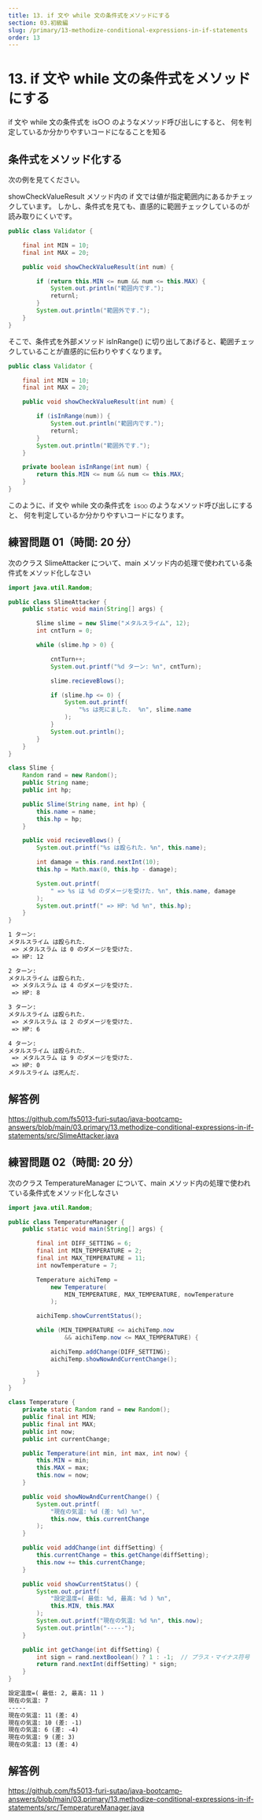 ```yaml
---
title: 13. if 文や while 文の条件式をメソッドにする
section: 03.初級編
slug: /primary/13-methodize-conditional-expressions-in-if-statements
order: 13
---
```


# 13. if 文や while 文の条件式をメソッドにする

<p className="goal">if 文や while 文の条件式を is○○ のようなメソッド呼び出しにすると、
  何を判定しているか分かりやすいコードになることを知る</p>

## 条件式をメソッド化する

次の例を見てください。

showCheckValueResult メソッド内の if 文では値が指定範囲内にあるかチェックしています。
しかし、条件式を見ても、直感的に範囲チェックしているのが読み取りにくいです。

```java title=リファクタリング前
public class Validator {

    final int MIN = 10;
    final int MAX = 20;

    public void showCheckValueResult(int num) {

        if (return this.MIN <= num && num <= this.MAX) {
            System.out.println("範囲内です.");
            returnl;
        }
        System.out.println("範囲外です.");
    }
}
```

そこで、条件式を外部メソッド isInRange() に切り出してあげると、範囲チェックしていることが直感的に伝わりやすくなります。

```java title=リファクタリング後：if文の条件式をメソッド化
public class Validator {

    final int MIN = 10;
    final int MAX = 20;

    public void showCheckValueResult(int num) {

        if (isInRange(num)) {
            System.out.println("範囲内です.");
            returnl;
        }
        System.out.println("範囲外です.");
    }

    private boolean isInRange(int num) {
        return this.MIN <= num && num <= this.MAX;
    }
}
```

このように、if 文や while 文の条件式を `is○○` のようなメソッド呼び出しにすると、
何を判定しているか分かりやすいコードになります。

## 練習問題 01（時間: 20 分）

次のクラス SlimeAttacker について、main メソッド内の処理で使われている条件式をメソッド化しなさい

```java title=src/SlimeAttacker.java
import java.util.Random;

public class SlimeAttacker {
    public static void main(String[] args) {

        Slime slime = new Slime("メタルスライム", 12);
        int cntTurn = 0;

        while (slime.hp > 0) {

            cntTurn++;
            System.out.printf("%d ターン: %n", cntTurn);

            slime.recieveBlows();

            if (slime.hp <= 0) {
                System.out.printf(
                    "%s は死にました.  %n", slime.name
                );
            }
            System.out.println();
        }
    }
}

class Slime {
    Random rand = new Random();
    public String name;
    public int hp;

    public Slime(String name, int hp) {
        this.name = name;
        this.hp = hp;
    }

    public void recieveBlows() {
        System.out.printf("%s は殴られた. %n", this.name);

        int damage = this.rand.nextInt(10);
        this.hp = Math.max(0, this.hp - damage);

        System.out.printf(
            " => %s は %d のダメージを受けた. %n", this.name, damage
        );
        System.out.printf(" => HP: %d %n", this.hp);
    }
}

```

```txt title=SlimeAttackerクラスの実行結果
1 ターン:
メタルスライム は殴られた.
 => メタルスラム は 0 のダメージを受けた.
 => HP: 12

2 ターン:
メタルスライム は殴られた.
 => メタルスラム は 4 のダメージを受けた.
 => HP: 8

3 ターン:
メタルスライム は殴られた.
 => メタルスラム は 2 のダメージを受けた.
 => HP: 6

4 ターン:
メタルスライム は殴られた.
 => メタルスラム は 9 のダメージを受けた.
 => HP: 0
メタルスライム は死んだ.

```

## 解答例

https://github.com/fs5013-furi-sutao/java-bootcamp-answers/blob/main/03.primary/13.methodize-conditional-expressions-in-if-statements/src/SlimeAttacker.java

## 練習問題 02（時間: 20 分）

次のクラス TemperatureManager について、main メソッド内の処理で使われている条件式をメソッド化しなさい

```java title=src/TemperatureManager.java
import java.util.Random;

public class TemperatureManager {
    public static void main(String[] args) {

        final int DIFF_SETTING = 6;
        final int MIN_TEMPERATURE = 2;
        final int MAX_TEMPERATURE = 11;
        int nowTemperature = 7;

        Temperature aichiTemp =
            new Temperature(
                MIN_TEMPERATURE, MAX_TEMPERATURE, nowTemperature
            );

        aichiTemp.showCurrentStatus();

        while (MIN_TEMPERATURE <= aichiTemp.now
                && aichiTemp.now <= MAX_TEMPERATURE) {

            aichiTemp.addChange(DIFF_SETTING);
            aichiTemp.showNowAndCurrentChange();

        }
    }
}

class Temperature {
    private static Random rand = new Random();
    public final int MIN;
    public final int MAX;
    public int now;
    public int currentChange;

    public Temperature(int min, int max, int now) {
        this.MIN = min;
        this.MAX = max;
        this.now = now;
    }

    public void showNowAndCurrentChange() {
        System.out.printf(
            "現在の気温: %d (差: %d) %n",
            this.now, this.currentChange
        );
    }

    public void addChange(int diffSetting) {
        this.currentChange = this.getChange(diffSetting);
        this.now += this.currentChange;
    }

    public void showCurrentStatus() {
        System.out.printf(
            "設定温度=( 最低: %d, 最高: %d ) %n",
            this.MIN, this.MAX
        );
        System.out.printf("現在の気温: %d %n", this.now);
        System.out.println("-----");
    }

    public int getChange(int diffSetting) {
        int sign = rand.nextBoolean() ? 1 : -1;  // プラス・マイナス符号
        return rand.nextInt(diffSetting) * sign;
    }
}
```

```txt title=TemperatureManagerクラスの実行結果
設定温度=( 最低: 2, 最高: 11 )
現在の気温: 7
-----
現在の気温: 11 (差: 4)
現在の気温: 10 (差: -1)
現在の気温: 6 (差: -4)
現在の気温: 9 (差: 3)
現在の気温: 13 (差: 4)
```

## 解答例

https://github.com/fs5013-furi-sutao/java-bootcamp-answers/blob/main/03.primary/13.methodize-conditional-expressions-in-if-statements/src/TemperatureManager.java
